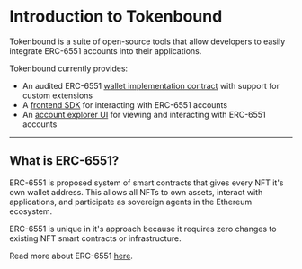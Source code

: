 
# Introduction to Tokenbound

Tokenbound is a suite of open-source tools that allow developers to easily integrate ERC-6551 accounts into their applications.

Tokenbound currently provides:
- An audited ERC-6551 [wallet implementation contract](/contracts/overview) with support for custom extensions
- A [frontend SDK](/sdk/installation) for interacting with ERC-6551 accounts
- An [account explorer UI](https://tokenbound.org) for viewing and interacting with ERC-6551 accounts

--- 

## What is ERC-6551?

ERC-6551 is proposed system of smart contracts that gives every NFT it's own wallet address. This allows all NFTs to own assets, interact with applications, and participate as sovereign agents in the Ethereum ecosystem.

ERC-6551 is unique in it's approach because it requires zero changes to existing NFT smart contracts or infrastructure.

Read more about ERC-6551 [here](https://eips.ethereum.org/EIPS/eip-6551).


